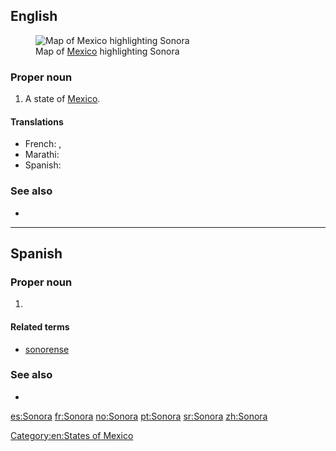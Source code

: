 ==English==
[[File:Mexico map, MX-SON.svg|thumb|Map of [[Mexico]] highlighting Sonora]]

===Proper noun===
{{en-proper noun}}

# A state of [[Mexico]].

====Translations====
{{trans-top|state of Mexico}}
* French: {{t|fr|la Sonore|f}}, {{t|fr|le Sonora|m}}
* Marathi: {{t|mr|सोनोरा|n|tr=sonorā|sc=Deva}}
* Spanish: {{t+|es|Sonora|f}}
{{trans-mid}}
{{trans-bottom}}

===See also===
* {{pedialite}}

[[Category:en:States of Mexico]]

----

==Spanish==

===Proper noun===
{{es-proper noun|f}}

# {{place|es|state|c/Mexico}}

====Related terms====
* [[sonorense]]

===See also===
* {{pedialite|lang=es}}

[[es:Sonora]]
[[fr:Sonora]]
[[no:Sonora]]
[[pt:Sonora]]
[[sr:Sonora]]
[[zh:Sonora]]